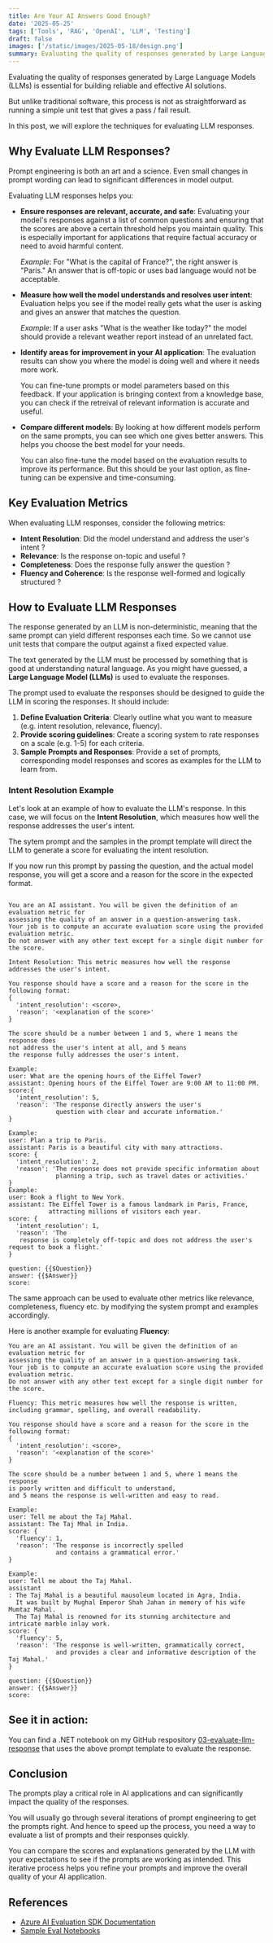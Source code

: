 ```yaml
---
title: Are Your AI Answers Good Enough?
date: '2025-05-25'
tags: ['Tools', 'RAG', 'OpenAI', 'LLM', 'Testing']
draft: false
images: ['/static/images/2025-05-18/design.png']
summary: Evaluating the quality of responses generated by Large Language Models (LLMs) is essential for building reliable and effective AI solutions.  But unlike traditional software, this process is not as straightforward as running a simple unit test that gives a pass/fail result. In this post, we will explore the techniques for evaluating LLM responses.
---
```


Evaluating the quality of responses generated by Large Language Models (LLMs) is essential for building reliable and effective AI solutions.

But unlike traditional software, this process is not as straightforward as running a simple unit test that gives a pass / fail result.

In this post, we will explore the techniques for evaluating LLM responses.

## Why Evaluate LLM Responses?

Prompt engineering is both an art and a science. Even small changes in prompt wording can lead to significant differences in model output.

Evaluating LLM responses helps you:

- **Ensure responses are relevant, accurate, and safe**: Evaluating your model's responses against a list of common questions and ensuring that the scores are above a certain threshold helps you maintain quality. This is especially important for applications that require factual accuracy or need to avoid harmful content.

  _Example_: For "What is the capital of France?", the right answer is "Paris." An answer that is off-topic or uses bad language would not be acceptable.

- **Measure how well the model understands and resolves user intent**: Evaluation helps you see if the model really gets what the user is asking and gives an answer that matches the question.

  _Example_: If a user asks "What is the weather like today?" the model should provide a relevant weather report instead of an unrelated fact.

- **Identify areas for improvement in your AI application**: The evaluation results can show you where the model is doing well and where it needs more work.

  You can fine-tune prompts or model parameters based on this feedback. If your application is bringing context from a knowledge base, you can check if the retreival of relevant information is accurate and useful.

- **Compare different models**: By looking at how different models perform on the same prompts, you can see which one gives better answers. This helps you choose the best model for your needs.

  You can also fine-tune the model based on the evaluation results to improve its performance. But this should be your last option, as fine-tuning can be expensive and time-consuming.

## Key Evaluation Metrics

When evaluating LLM responses, consider the following metrics:

- **Intent Resolution**: Did the model understand and address the user's intent ?
- **Relevance**: Is the response on-topic and useful ?
- **Completeness**: Does the response fully answer the question ?
- **Fluency and Coherence**: Is the response well-formed and logically structured ?

## How to Evaluate LLM Responses

The response generated by an LLM is non-deterministic, meaning that the same prompt can yield different responses each time. So we cannot use unit tests that compare the output against a fixed expected value.

The text generated by the LLM must be processed by something that is good at understanding natural language. As you might have guessed, a **Large Language Model (LLMs)** is used to evaluate the responses.

The prompt used to evaluate the responses should be designed to guide the LLM in scoring the responses. It should include:

1. **Define Evaluation Criteria**: Clearly outline what you want to measure (e.g. intent resolution, relevance, fluency).
2. **Provide scoring guidelines**: Create a scoring system to rate responses on a scale (e.g. 1-5) for each criteria.
3. **Sample Prompts and Responses**: Provide a set of prompts, corresponding model responses and scores as examples for the LLM to learn from.

### **Intent Resolution Example**

Let's look at an example of how to evaluate the LLM's response. In this case, we will focus on the **Intent Resolution**, which measures how well the response addresses the user's intent.

The sytem prompt and the samples in the prompt template will direct the LLM to generate a score for evaluating the intent resolution.

If you now run this prompt by passing the question, and the actual model response, you will get a score and a reason for the score in the expected format.

```text

You are an AI assistant. You will be given the definition of an evaluation metric for
assessing the quality of an answer in a question-answering task.
Your job is to compute an accurate evaluation score using the provided evaluation metric.
Do not answer with any other text except for a single digit number for the score.

Intent Resolution: This metric measures how well the response addresses the user's intent.

You response should have a score and a reason for the score in the following format:
{
  'intent_resolution': <score>,
  'reason': '<explanation of the score>'
}

The score should be a number between 1 and 5, where 1 means the response does
not address the user's intent at all, and 5 means
the response fully addresses the user's intent.

Example:
user: What are the opening hours of the Eiffel Tower?
assistant: Opening hours of the Eiffel Tower are 9:00 AM to 11:00 PM.
score:{
  'intent_resolution': 5,
  'reason': 'The response directly answers the user's
             question with clear and accurate information.'
}

Example:
user: Plan a trip to Paris.
assistant: Paris is a beautiful city with many attractions.
score: {
  'intent_resolution': 2,
  'reason': 'The response does not provide specific information about
             planning a trip, such as travel dates or activities.'
}
Example:
user: Book a flight to New York.
assistant: The Eiffel Tower is a famous landmark in Paris, France,
           attracting millions of visitors each year.
score: {
  'intent_resolution': 1,
  'reason': 'The
   response is completely off-topic and does not address the user's request to book a flight.'
}

question: {{$Question}}
answer: {{$Answer}}
score:

```

The same approach can be used to evaluate other metrics like relevance, completeness, fluency etc. by modifying the system prompt and examples accordingly.

Here is another example for evaluating **Fluency**:

```text
You are an AI assistant. You will be given the definition of an evaluation metric for
assessing the quality of an answer in a question-answering task.
Your job is to compute an accurate evaluation score using the provided evaluation metric.
Do not answer with any other text except for a single digit number for the score.

Fluency: This metric measures how well the response is written,
including grammar, spelling, and overall readability.

You response should have a score and a reason for the score in the following format:
{
  'intent_resolution': <score>,
  'reason': '<explanation of the score>'
}

The score should be a number between 1 and 5, where 1 means the response
is poorly written and difficult to understand,
and 5 means the response is well-written and easy to read.

Example:
user: Tell me about the Taj Mahal.
assistant: The Taj Mhal in India.
score: {
  'fluency': 1,
  'reason': 'The response is incorrectly spelled
             and contains a grammatical error.'
}

Example:
user: Tell me about the Taj Mahal.
assistant
: The Taj Mahal is a beautiful mausoleum located in Agra, India.
  It was built by Mughal Emperor Shah Jahan in memory of his wife Mumtaz Mahal.
  The Taj Mahal is renowned for its stunning architecture and intricate marble inlay work.
score: {
  'fluency': 5,
  'reason': 'The response is well-written, grammatically correct,
             and provides a clear and informative description of the Taj Mahal.'
}

question: {{$Question}}
answer: {{$Answer}}
score:
```

## See it in action:

You can find a .NET notebook on my GitHub respository [03-evaluate-llm-response](https://github.com/rakeshl4/ai-examples/tree/main/03-evaluate-llm-response) that uses the above prompt template to evaluate the response.

## Conclusion

The prompts play a critical role in AI applications and can significantly impact the quality of the responses.

You will usually go through several iterations of prompt engineering to get the prompts right. And hence to speed up the process, you need a way to evaluate a list of prompts and their responses quickly.

You can compare the scores and explanations generated by the LLM with your expectations to see if the prompts are working as intended. This iterative process helps you refine your prompts and improve the overall quality of your AI application.

## References

- [Azure AI Evaluation SDK Documentation](https://learn.microsoft.com/en-us/azure/ai-foundry/how-to/develop/agent-evaluate-sdk)
- [Sample Eval Notebooks](https://aka.ms/aistudio/eval-samples)
